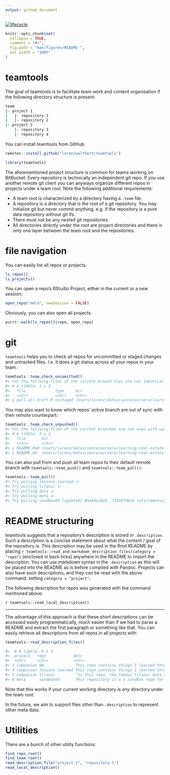 ```yaml
---
output: github_document
---
```

  
[![lifecycle](https://img.shields.io/badge/lifecycle-experimental-orange.svg)](https://www.tidyverse.org/lifecycle/#experimental)
  
<!-- README.md is generated from README.Rmd. Please edit that file -->

```r
knitr::opts_chunk$set(
  collapse = TRUE,
  comment = "#>",
  fig.path = "man/figures/README-",
  out.width = "100%"
)
```


# teamtools

The goal of teamtools is to facilitate team work and content organisation 
if the following directory structure is present:
```bash
team
|- project 1
|   |- repository 1
|   |- repository 2
|- project 2
    |- repository 3
    |- repository 4
```

You can install teamtools from GitHub:
```r
remotes::install_github("lorenzwalthert/teamtools")
```
```r
library(teamtools)
```


The aforementioned project structure is common for teams working on BitBucket. 
Every repository is technically an independent git repo. If you use another 
remote git client you can anyways organize different repos in projects under a 
team root. Note the following additional requirements:

* A team root is characterized by a directory having a `.team` file.
* A repository is a directory that is the root of a git repository. You may 
  initialize git but never commit anything, e.g. if the repository is a pure 
  data repository without git lfs.
* There must not be any nested git repositories.
* All directories directly under the root are project directories and there is
  only one layer between the team root and the repositories.

# file navigation

You can easily list all repos or projects:
```r
ls_repos()
ls_projects()
```

You can open a repo's RStudio Project, either in the current or a new
session:

```r
open_repo("meta", newSession = FALSE)
```

Obviously, you can also open all projects:
```r
purrr::walk(ls_repos()$repo, open_repo)
```

# git

`teamtools` helps you to check all repos for uncommitted or staged changes and 
untracked files. I.e. it does a git status across all your repos in your 
team:
```r
teamtools::team_check_uncomitted()
#> For the follwing files of the current branch tips are not identical to their INDEX counterpart:
#> # A tibble: 1 x 3
#>   file             type     dir                                                                                   
#>   <chr>            <chr>    <chr>                                                                                 
#> 1 pull-all-draft.R unstaged /Users/lorenz/datasciencecoursera/learning-real-estate-price-structures/meta/sandbox84
```

You may also want to know which repos' active branch are out of sync with their
remote counterpart:
```r
teamtools::team_check_unpushed()
#> For the follwing files of the current branches are not even with upstreams:
#> # A tibble: 2 x 2
#>   file       dir                                                                              
#>   <chr>      <chr>                                                                            
#> 1 README.Rmd /Users/lorenz/datasciencecoursera/learning-real-estate-price-structures/meta/meta
#> 2 README.md  /Users/lorenz/datasciencecoursera/learning-real-estate-price-structures/meta/meta
```

You can also pull from and push all team repos to their default remote branch
with `teamtools::team_push()` and `teamtools::team_pull()`:
```r
teamtools::team_pull()
#> Try pulling lessons-learned ✔ 
#> Try pulling titanic ✔ 
#> Try pulling data ✔ 
#> Try pulling meta ✔ 
#> Try pulling sandbox84 [updated] 85e6da1024..71818fdb5a refs/remotes/origin/master ✔ 
```

# README structuring

teamtools suggests that a repository's description is stored in `.description`. 
Such a description is a concise statement about what the content / goal of 
the repository is.
This description may be used in the Rmd README by placing 
` r teamtools::read_and_markdown_description_files(category = "repo")` 
(enclosed in back ticks) 
anywhere in the README to import the description. You can use markdown
syntax in the `.description` as this will be placed into the README as is before
compiled with Pandoc.
Projects can also have such descriptions, and they can be read with the above
command, setting `category = "project"`.

The following description for repos was generated with the command mentioned 
above:

`r teamtools::read_local_description()`


***

The advantage of this approach is that these short descriptions can be 
accessed easily programmatically, much easier than if we had to parse 
a README and extract the first paragraph or something like that. 
You can easily retrieve all descriptions from all repos in all projects with
```r
teamtools::read_description_files()
```
```r
#>  # A tibble: 8 x 4
#>  project   repo            desc                                        class
#>  <chr>     <chr>           <chr>                                       <chr>
#> 1 companion NA              This repo contains things I learned throug… proj…
#> 4 companion lessons-learned This repo contains things I learned throug… repo 
#> 5 companion titanic         "In this repo, the famous titanic data set… repo 
#> 8 meta      sandbox84       This repository is a s sandbox repo for th… repo 
```

Note that this works if your current working directory is *any* directory
under the team root.

In the future, we aim to support files other than `.description` to represent
other meta data.

# Utilities

There are a bunch of other utility functions:
```r
find_repo_root()
find_team_root()
read_description_file("project-1", "repository-1")
read_local_description()
```

